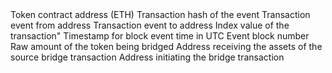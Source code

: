 <ParamField path="contract_address">
Token contract address (ETH)
</ParamField>
<ParamField path="evt_tx_hash">
Transaction hash of the event
</ParamField>
<ParamField path="evt_tx_from">
Transaction event from address
</ParamField>
<ParamField path="evt_tx_to">
Transaction event to address
</ParamField>
<ParamField path="evt_index">
Index value of the transaction&quot;
</ParamField>
<ParamField path="evt_block_time">
Timestamp for block event time in UTC
</ParamField>
<ParamField path="evt_block_number">
Event block number
</ParamField>
<ParamField path="_amount">
Raw amount of the token being bridged
</ParamField>
<ParamField path="_l1Receiver">
Address receiving the assets of the source bridge transaction
</ParamField>
<ParamField path="_l2Sender">
Address initiating the bridge transaction
</ParamField>
